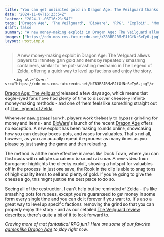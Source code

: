 ```yaml
---
title: "You can get unlimited gold in Dragon Age: The Veilguard thanks to one simple exploit - a pot-smashing method straight out of Zelda"
date: "2024-11-06T16:23:54Z"
lastmod: "2024-11-06T16:23:54Z"
tags: ['Dragon Age', 'The Veilguard', 'BioWare', 'RPG', 'Exploit', 'Money Glitch', 'The Legend of Zelda', 'Games Like Dragon Age']
draft: false
summary: "A new money-making exploit in Dragon Age: The Veilguard allows players to infinitely gain gold and items by repeatedly smashing containers, similar to the pot-smashing mechanic in The Legend of Zelda, offering a quick way to level up factions and enjoy the story."
images: ["https://cdn.mos.cms.futurecdn.net/bZ83BEJRMzEJfGfNrSeTy6.jpg"]
layout: PostSimple
---
```

> A new money-making exploit in Dragon Age: The Veilguard allows players to infinitely gain gold and items by repeatedly smashing containers, similar to the pot-smashing mechanic in The Legend of Zelda, offering a quick way to level up factions and enjoy the story.


        <img alt="Cover" src="https://cdn.mos.cms.futurecdn.net/bZ83BEJRMzEJfGfNrSeTy6.jpg"/>
        
[<u>Dragon Age: The Veilguard</u>](https://www.gamesradar.com/games/dragon-age/dragon-age-veilguard-guide/) released a few days ago, which means that eagle-eyed fans have had plenty of time to discover cheese-y infinite money-making methods - and one of them feels like something straight out of [<u>The Legend of Zelda</u>](https://www.gamesradar.com/games/action/the-legend-of-zelda/).

Whenever [<u>new games</u>](https://www.gamesradar.com/video-game-release-dates/) launch, players work tirelessly to bypass grinding for money and items - and [<u>BioWare</u>](https://www.gamesradar.com/tag/bioware/)'s launch of the recent [<u>Dragon Age</u>](https://www.gamesradar.com/games/rpg/dragon-age/) offers no exception. A new exploit has been making rounds online, showcasing how you can destroy boxes, pots, and vases for valuables. That's not all, however, as you can actually repeat the process as many times as you please by just saving the game and then reloading.

The method is all the more effective in areas like Dock Town, where you can find spots with multiple containers to smash at once. A new video from Eurogamer highlights the cheeky exploit, showing a hotspot for valuables off in the process. In just one save, the Rook in the clip is able to snag tons of high-quality items to sell and plenty of gold. If you're going to give the cheese a go, this might just be the best place to do so.

Seeing all of the destruction, I can't help but be reminded of Zelda - it's like smashing pots for rupees, except you're guaranteed to get money in some form every single time and you can do it forever if you want to. It's also a great way to level up specific factions, removing the grind so that you can properly enjoy the story - and as our detailed [<u>The Veilguard review</u>](https://www.gamesradar.com/games/rpg/dragon-age-the-veilguard-review/) describes, there's quite a bit of it to look forward to.

*Craving more of that fantastical RPG fun? Here are some of our favorite *[<u><em>games like Dragon Age</em></u>](https://www.gamesradar.com/games/dragon-age/games-like-dragon-age/)* to play right now.*
        